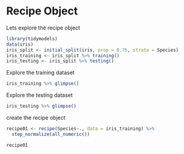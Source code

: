 # Recipe Object

Lets explore the recipe object

```r
library(tidymodels)
data(iris)
iris_split <- initial_split(iris, prop = 0.75, strata = Species)
iris_training <- iris_split %>% training()
iris_testing <- iris_split %>% testing()
```

Explore the training dataset
```r
iris_training %>% glimpse()
```
Explore the testing dataset

```r
iris_testing %>% glimpse()
```
create the recipe object

```r
recipe01 <- recipe(Species~., data = iris_training) %>% 
  step_normalize(all_numeric())

recipe01
```

